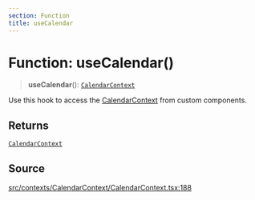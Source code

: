 ```yaml
---
section: Function
title: useCalendar
---
```


# Function: useCalendar()

> **useCalendar**(): [`CalendarContext`](/docs/api/next/interfaces/CalendarContext.mdx)

Use this hook to access the [CalendarContext](/docs/api/next/interfaces/CalendarContext.mdx) from custom components.

## Returns

[`CalendarContext`](/docs/api/next/interfaces/CalendarContext.mdx)

## Source

[src/contexts/CalendarContext/CalendarContext.tsx:188](https://github.com/gpbl/react-day-picker/blob/45cca307e/src/contexts/CalendarContext/CalendarContext.tsx#L188)
